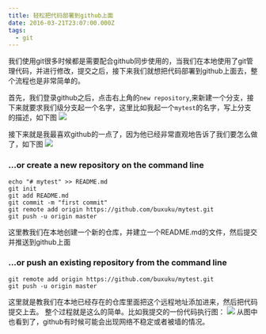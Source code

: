 ```yaml
---
title: 轻松把代码部署到github上面
date: 2016-03-21T23:07:00.000Z
tags:
  - git
---
```

我们使用git很多时候都是需要配合github同步使用的，当我们在本地使用了git管理代码，并进行修改，提交之后，接下来我们就想把代码部署到github上面去，整个流程也是非常简单的。



首先，我们登录github之后，点击右上角的`new repository`,来新建一个分支，接下来就要求我们级分支起一个名字，这里比如我起一个`mytest`的名字，写上分支的描述，如下图
![](http://7te946.com1.z0.glb.clouddn.com/16-3-21/53438101.jpg)

接下来就是我最喜欢github的一点了，因为他已经非常直观地告诉了我们要怎么做了，如下图
![](http://7te946.com1.z0.glb.clouddn.com/16-3-21/11795900.jpg)

### …or create a new repository on the command line

```
echo "# mytest" >> README.md
git init
git add README.md
git commit -m "first commit"
git remote add origin https://github.com/buxuku/mytest.git
git push -u origin master
```

这里教我们在本地创建一个新的仓库，并建立一个README.md的文件，然后提交并推送到github上面

### …or push an existing repository from the command line

```
git remote add origin https://github.com/buxuku/mytest.git
git push -u origin master
```
这里就是教我们在本地已经存在的仓库里面把这个远程地址添加进来，然后把代码提交上去。
整个过程就是这么的简单。比如我提交的一份代码执行图：
![](http://7te946.com1.z0.glb.clouddn.com/16-3-21/89223794.jpg)
从图中也看到了，github有时候可能会出现网络不稳定或者被墙的情况。

